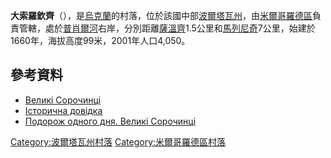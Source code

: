 {{coord|50|1|56|N|33|57|30|E|scale:100000_region:UA|display=title}}

'''大索羅欽齊'''（{{lang-uk|Великі Сорочинці}}），是[[烏克蘭|烏克蘭]]的村落，位於該國中部[[波爾塔瓦州|波爾塔瓦州]]，由[[米爾哥羅德區|米爾哥羅德區]]負責管轄，處於[[普肖爾河|普肖爾河]]右岸，分別距離[[薩溫齊_(米爾哥羅德區)|薩溫齊]]1.5公里和[[馬列尼奇|馬列尼奇]]7公里，始建於1660年，海拔高度99米，2001年人口4,050。

==參考資料==
* [https://web.archive.org/web/20151117030131/http://w1.c1.rada.gov.ua/pls/z7502/A005?rdat1=07.05.2011&rf7571=25983 Великі Сорочинці]
* [http://www.yarmarok.poltava.ua/ukr/yarmarok/history Історична довідка]{{Wayback|url=http://www.yarmarok.poltava.ua/ukr/yarmarok/history |date=20160304135700 }}
* [http://poltavahistory.inf.ua/trip_u_10.html Подорож одного дня. Великі Сорочинці]{{Wayback|url=http://poltavahistory.inf.ua/trip_u_10.html |date=20150701193107 }}

{{DEFAULTSORT:Великі Сорочинці}}
[[Category:波爾塔瓦州村落|Category:波爾塔瓦州村落]]
[[Category:米爾哥羅德區村落|Category:米爾哥羅德區村落]]


{{Poltava-geo-stub}}